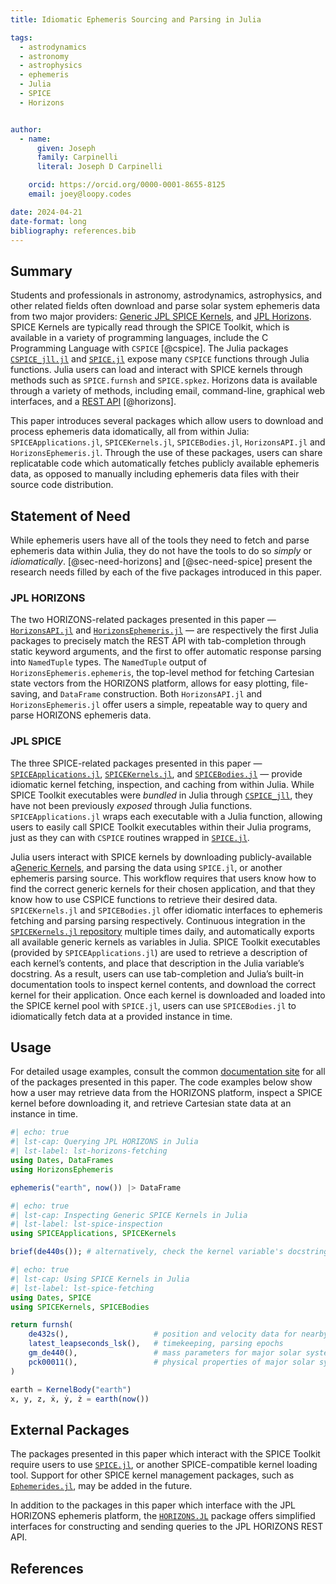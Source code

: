 ```yaml
---
title: Idiomatic Ephemeris Sourcing and Parsing in Julia

tags: 
  - astrodynamics
  - astronomy
  - astrophysics
  - ephemeris
  - Julia
  - SPICE
  - Horizons


author:
  - name:
      given: Joseph
      family: Carpinelli
      literal: Joseph D Carpinelli

    orcid: https://orcid.org/0000-0001-8655-8125
    email: joey@loopy.codes

date: 2024-04-21
date-format: long
bibliography: references.bib
---
```


## Summary {#sec-summary}

Students and professionals in astronomy, astrodynamics, astrophysics, and other 
related fields often download and parse solar system ephemeris data from two 
major providers: 
[Generic JPL SPICE Kernels](https://naif.jpl.nasa.gov/pub/naif/generic_kernels/),
and [JPL Horizons](https://ssd.jpl.nasa.gov/horizons/). SPICE Kernels are 
typically read through the SPICE Toolkit, which is available in a variety of 
programming languages, include the C Programming Language with `CSPICE` [@cspice]. 
The Julia packages [`CSPICE_jll.jl`](https://github.com/JuliaBinaryWrappers/CSPICE_jll.jl) 
and [`SPICE.jl`](https://github.com/JuliaAstro/SPICE.jl) expose many `CSPICE` 
functions through Julia functions. Julia users can load and interact with SPICE 
kernels through methods such as `SPICE.furnsh` and `SPICE.spkez`. 
Horizons data is available through
a variety of methods, including email, command-line, graphical web interfaces,
and a [REST API](https://ssd-api.jpl.nasa.gov/doc/horizons.html) [@horizons].

This paper introduces several packages which allow users to download and process 
ephemeris data idomatically, all from within Julia: `SPICEApplications.jl`, 
`SPICEKernels.jl`, `SPICEBodies.jl`, `HorizonsAPI.jl` and `HorizonsEphemeris.jl`. 
Through the use of these packages, users can share replicatable code which 
automatically fetches publicly available ephemeris data, as opposed to manually 
including ephemeris data files with their source code distribution. 

## Statement of Need {#sec-need}

While ephemeris users have all of the tools they need to fetch and parse ephemeris
data within Julia, they do not have the tools to do so _simply_ or 
_idiomatically_. [@sec-need-horizons] and [@sec-need-spice] present the research 
needs filled by each of the five packages introduced in this paper. 

### JPL HORIZONS {#sec-need-horizons}

The two HORIZONS-related packages presented in this paper --- 
[`HorizonsAPI.jl`](https://github.com/cadojo/HorizonsAPI.jl)
and [`HorizonsEphemeris.jl`](https://github.com/cadojo/HorizonsEphemeris.jl) ---
are respectively the first Julia packages to precisely match the REST API with
tab-completion through static keyword arguments, and the first to offer 
automatic response parsing into `NamedTuple` types. The `NamedTuple` output of 
`HorizonsEphemeris.ephemeris`, the top-level method for fetching Cartesian state 
vectors from the HORIZONS platform, allows for easy plotting, file-saving, and 
`DataFrame` construction. Both `HorizonsAPI.jl` and `HorizonsEphemeris.jl` offer
users a simple, repeatable way to query and parse HORIZONS ephemeris data. 

### JPL SPICE {#sec-need-spice}

The three SPICE-related packages presented in this paper ---
[`SPICEApplications.jl`](https://github.com/cadojo/SPICEApplications.jl),
[`SPICEKernels.jl`](https://github.com/cadojo/SPICEKernels.jl), and 
[`SPICEBodies.jl`](https://github.com/cadojo/SPICEBodies.jl) --- provide 
idiomatic kernel fetching, inspection, and caching from within Julia. 
While SPICE Toolkit executables were _bundled_ in Julia through 
[`CSPICE_jll`](https://github.com/JuliaBinaryWrappers/CSPICE_jll.jl), they have 
not been previously _exposed_ through Julia functions. `SPICEApplications.jl`
wraps each executable with a Julia function, allowing users to easily call 
SPICE Toolkit executables within their Julia programs, just as they can with 
`CSPICE` routines wrapped in [`SPICE.jl`](https://github.com/JuliaAstro/SPICE.jl).

Julia users interact with SPICE kernels by downloading publicly-available
a[Generic Kernels](https://naif.jpl.nasa.gov/pub/naif/generic_kernels/), and 
parsing the data using `SPICE.jl`, or another ephemeris parsing source. This 
workflow requires that users know how to find the correct generic kernels for 
their chosen application, and that they know how to use CSPICE functions to 
retrieve their desired data. `SPICEKernels.jl` and `SPICEBodies.jl` offer 
idiomatic interfaces to ephemeris fetching and parsing parsing respectively. 
Continuous integration in the 
[`SPICEKernels.jl` repository](https://github.com/cadojo/SPICEKernels.jl) 
multiple times daily, and automatically exports all available generic kernels 
as variables in Julia. SPICE Toolkit executables (provided by 
`SPICEApplications.jl`) are used to retrieve a description of each kernel's
contents, and place that description in the Julia variable's docstring. As a 
result, users can use tab-completion and Julia's built-in documentation tools
to inspect kernel contents, and download the correct kernel for their 
application. Once each kernel is downloaded and loaded into the SPICE kernel pool
with `SPICE.jl`, users can use `SPICEBodies.jl` to idiomatically fetch data at 
a provided instance in time. 

## Usage {#sec-usage}

For detailed usage examples, consult the common 
[documentation site](https://ephemeris.loopy.codes) for all of the packages 
presented in this paper. The code examples below show how a user may retrieve 
data from the HORIZONS platform, inspect a SPICE kernel before downloading it, 
and retrieve Cartesian state data at an instance in time. 

```julia
#| echo: true
#| lst-cap: Querying JPL HORIZONS in Julia 
#| lst-label: lst-horizons-fetching
using Dates, DataFrames
using HorizonsEphemeris

ephemeris("earth", now()) |> DataFrame
```

```julia
#| echo: true
#| lst-cap: Inspecting Generic SPICE Kernels in Julia
#| lst-label: lst-spice-inspection
using SPICEApplications, SPICEKernels

brief(de440s()); # alternatively, check the kernel variable's docstring: @doc(de440s)
```

```julia
#| echo: true
#| lst-cap: Using SPICE Kernels in Julia
#| lst-label: lst-spice-fetching
using Dates, SPICE
using SPICEKernels, SPICEBodies

return furnsh(
    de432s(),                   # position and velocity data for nearby planets
    latest_leapseconds_lsk(),   # timekeeping, parsing epochs
    gm_de440(),                 # mass parameters for major solar system bodies
    pck00011(),                 # physical properties of major solar system bodies
)

earth = KernelBody("earth")
x, y, z, ẋ, ẏ, ż = earth(now())
```

## External Packages

The packages presented in this paper which interact with the SPICE Toolkit 
require users to use [`SPICE.jl`](https://github.com/JuliaAstro/SPICe.jl),
or another SPICE-compatible kernel loading tool. Support for other SPICE
kernel management packages, such as 
[`Ephemerides.jl`](https://github.com/JuliaSpaceMissionDesign/Ephemerides.jl),
may be added in the future. 

In addition to the packages in this paper which interface with the JPL HORIZONS
ephemeris platform, the [`HORIZONS.JL`](https://github.com/PerezHz/HORIZONS.jl)
package offers simplified interfaces for constructing and sending queries to the
JPL HORIZONS REST API. 

## References {#sec-ref}
:::{#refs}
:::